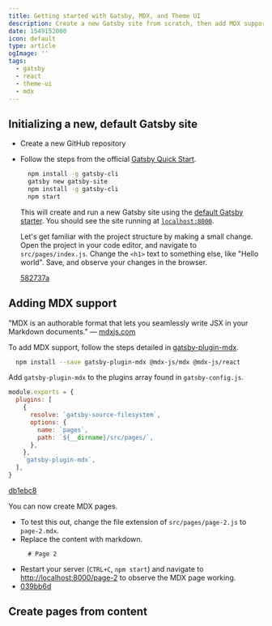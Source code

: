 ```yaml
---
title: Getting started with Gatsby, MDX, and Theme UI
description: Create a new Gatsby site from scratch, then add MDX support and style with Theme UI.
date: 1549152000
icon: default
type: article
ogImage: ''
tags:
  - gatsby
  - react
  - theme-ui
  - mdx
---
```


## Initializing a new, default Gatsby site

- Create a new GitHub repository

- Follow the steps from the official [Gatsby Quick Start](https://www.gatsbyjs.org/docs/quick-start).
  ```bash
    npm install -g gatsby-cli
    gatsby new gatsby-site
    npm install -g gatsby-cli
    npm start
  ```

  This will create and run a new Gatsby site using the [default Gatsby starter](https://github.com/gatsbyjs/gatsby-starter-default). You should see the site running at [`localhost:8000`](http://localhost:8000).

  Let's get familiar with the project structure by making a small change. Open the project in your code editor, and navigate to `src/pages/index.js`. Change the `<h1>` text to something else, like "Hello world". Save, and observe your changes in the browser.

  [582737a](https://github.com/RyanWarner/gatsby-starter-mdx-theme-ui/pull/1/commits/582737aa360a6a6aebb8b77c0b8676d5333b6520)

## Adding MDX support

"MDX is an authorable format that lets you seamlessly write JSX in your Markdown documents." — [mdxjs.com](https://mdxjs.com/)

To add MDX support, follow the steps detailed in [gatsby-plugin-mdx](https://www.gatsbyjs.org/packages/gatsby-plugin-mdx/#installation).

```bash
  npm install --save gatsby-plugin-mdx @mdx-js/mdx @mdx-js/react
```

Add ``gatsby-plugin-mdx`` to the plugins array found in `gatsby-config.js`.

```js
module.exports = {
  plugins: [
    {
      resolve: `gatsby-source-filesystem`,
      options: {
        name: `pages`,
        path: `${__dirname}/src/pages/`,
      },
    },
    `gatsby-plugin-mdx`,
  ],
}
```

[db1ebc8](https://github.com/RyanWarner/gatsby-starter-mdx-theme-ui/pull/1/commits/db1ebc87c74c90d45c36c66badfbccbe48860790)

You can now create MDX pages.

- To test this out, change the file extension of `src/pages/page-2.js` to `page-2.mdx`.
- Replace the content with markdown.
  ```mdx
    # Page 2
  ```
- Restart your server (`CTRL+C`, `npm start`) and navigate to [http://localhost:8000/page-2](http://localhost:8000/page-2) to observe the MDX page working.
- [039bb6d](https://github.com/RyanWarner/gatsby-starter-mdx-theme-ui/pull/1/commits/039bb6da6b4fec403b07cee33a456ed61d66b656)

## Create pages from content
